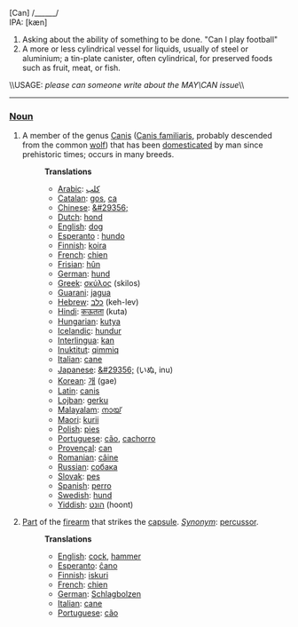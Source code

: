 [Can] /______/<br>IPA: [kæn]

#Asking about the ability of something to be done. "Can I play football"
#A more or less cylindrical vessel for liquids, usually of steel or aluminium; a tin-plate canister, often cylindrical, for preserved foods such as fruit, meat, or fish.

\\USAGE: ''please can someone write about the MAY\CAN issue''\\
----

===[[Noun]]===
#A member of the genus [[Canis]] ([[Canis familiaris]], probably descended from the common [[wolf]]) that has been [[domesticated]] by man since prehistoric times; occurs in many breeds.
#:'''Translations'''
#:*[[Arabic]]: [[كلب]]
#:*[[Catalan]]: [[gos]], [[ca]]
#:*[[Chinese]]: [[&#29356;]]
#:*[[Dutch]]: [[hond]]
#:*[[English]]: [[dog]]
#:*[[Esperanto]] : [[hundo]]
#:*[[Finnish]]: [[koira]]
#:*[[French]]: [[chien]]
#:*[[Frisian]]: [[hûn]]
#:*[[German]]: [[hund]]
#:*[[Greek]]: [[σκύλος]] (skilos)
#:*[[Guarani]]: [[jagua]]
#:*[[Hebrew]]: [[כלב]] (keh-lev)
#:*[[Hindi]]: [[कऊतता]] (kuta)
#:*[[Hungarian]]: [[kutya]]
#:*[[Icelandic]]: [[hundur]]
#:*[[Interlingua]]: [[kan]]
#:*[[Inuktitut]]: [[qimmiq]]
#:*[[Italian]]: [[cane]]
#:*[[Japanese]]: [[&#29356;]] (いぬ, inu)
#:*[[Korean]]: [[개]] (gae)
#:*[[Latin]]: [[canis]]
#:*[[Lojban]]: [[gerku]]
#:*[[Malayalam]]: [[നായ്]]
#:*[[Maori]]: [[kurii]]
#:*[[Polish]]: [[pies]]
#:*[[Portuguese]]: [[cão]], [[cachorro]]
#:*[[Provençal]]: [[can]]
#:*[[Romanian]]: [[câine]]
#:*[[Russian]]: [[собака]]
#:*[[Slovak]]: [[pes]]
#:*[[Spanish]]: [[perro]]
#:*[[Swedish]]: [[hund]]
#:*[[Yiddish]]: [[הונט]] (hoont)
#[[Part]] of the [[firearm]] that strikes the [[capsule]]. ''[[Synonym]]'': [[percussor]].
#:'''Translations'''
#:*[[English]]: [[cock]], [[hammer]]
#:*[[Esperanto]]: [[ĉano]]
#:*[[Finnish]]: [[iskuri]]
#:*[[French]]: [[chien]]
#:*[[German]]: [[Schlagbolzen]]
#:*[[Italian]]: [[cane]]
#:*[[Portuguese]]: [[cão]]